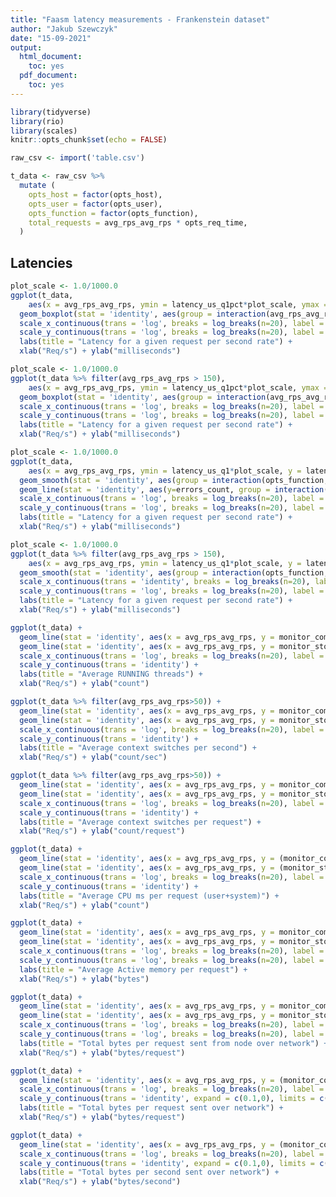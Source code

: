 ```yaml
---
title: "Faasm latency measurements - Frankenstein dataset"
author: "Jakub Szewczyk"
date: "15-09-2021"
output:
  html_document:
    toc: yes
  pdf_document:
    toc: yes
---
```


```r
library(tidyverse)
library(rio)
library(scales)
knitr::opts_chunk$set(echo = FALSE)
```

```r
raw_csv <- import('table.csv')
```

```r
t_data <- raw_csv %>%
  mutate (
    opts_host = factor(opts_host),
    opts_user = factor(opts_user),
    opts_function = factor(opts_function),
    total_requests = avg_rps_avg_rps * opts_req_time,
  )

```

## Latencies

```r
plot_scale <- 1.0/1000.0
ggplot(t_data,
    aes(x = avg_rps_avg_rps, ymin = latency_us_q1pct*plot_scale, ymax = latency_us_q99pct*plot_scale, lower = latency_us_q1*plot_scale, middle = latency_us_med*plot_scale, upper = latency_us_q3*plot_scale)) +
  geom_boxplot(stat = 'identity', aes(group = interaction(avg_rps_avg_rps, opts_function, opts_ndp), color = interaction(opts_function,opts_ndp))) +
  scale_x_continuous(trans = 'log', breaks = log_breaks(n=20), label = scales::label_comma(accuracy = 1)) +
  scale_y_continuous(trans = 'log', breaks = log_breaks(n=20), label = scales::label_comma(accuracy = 1)) +
  labs(title = "Latency for a given request per second rate") +
  xlab("Req/s") + ylab("milliseconds")
```

```r
plot_scale <- 1.0/1000.0
ggplot(t_data %>% filter(avg_rps_avg_rps > 150),
    aes(x = avg_rps_avg_rps, ymin = latency_us_q1pct*plot_scale, ymax = latency_us_q99pct*plot_scale, lower = latency_us_q1*plot_scale, middle = latency_us_med*plot_scale, upper = latency_us_q3*plot_scale)) +
  geom_boxplot(stat = 'identity', aes(group = interaction(avg_rps_avg_rps, opts_function, opts_ndp), color = interaction(opts_function,opts_ndp))) +
  scale_x_continuous(trans = 'log', breaks = log_breaks(n=20), label = scales::label_comma(accuracy = 1)) +
  scale_y_continuous(trans = 'log', breaks = log_breaks(n=20), label = scales::label_comma(accuracy = 1)) +
  labs(title = "Latency for a given request per second rate") +
  xlab("Req/s") + ylab("milliseconds")
```

```r
plot_scale <- 1.0/1000.0
ggplot(t_data,
    aes(x = avg_rps_avg_rps, ymin = latency_us_q1*plot_scale, y = latency_us_med*plot_scale, ymax = latency_us_q3*plot_scale)) +
  geom_smooth(stat = 'identity', aes(group = interaction(opts_function,opts_ndp), color = interaction(opts_function,opts_ndp))) +
  geom_line(stat = 'identity', aes(y=errors_count, group = interaction(opts_function,opts_ndp), color = interaction(opts_function,opts_ndp))) +
  scale_x_continuous(trans = 'log', breaks = log_breaks(n=20), label = scales::label_comma(accuracy = 1)) +
  scale_y_continuous(trans = 'log', breaks = log_breaks(n=20), label = scales::label_comma(accuracy = 1)) +
  labs(title = "Latency for a given request per second rate") +
  xlab("Req/s") + ylab("milliseconds")
```

```r
plot_scale <- 1.0/1000.0
ggplot(t_data %>% filter(avg_rps_avg_rps > 150),
    aes(x = avg_rps_avg_rps, ymin = latency_us_q1*plot_scale, y = latency_us_med*plot_scale, ymax = latency_us_q3*plot_scale)) +
  geom_smooth(stat = 'identity', aes(group = interaction(opts_function,opts_ndp), color = interaction(opts_function,opts_ndp))) +
  scale_x_continuous(trans = 'identity', breaks = log_breaks(n=20), label = scales::label_comma(accuracy = 1)) +
  scale_y_continuous(trans = 'log', breaks = log_breaks(n=20), label = scales::label_comma(accuracy = 1)) +
  labs(title = "Latency for a given request per second rate") +
  xlab("Req/s") + ylab("milliseconds")
```

```r
ggplot(t_data) +
  geom_line(stat = 'identity', aes(x = avg_rps_avg_rps, y = monitor_computeprocs_running_avg, group = interaction(opts_function,opts_ndp), color = interaction('compute',opts_function,opts_ndp))) +
  geom_line(stat = 'identity', aes(x = avg_rps_avg_rps, y = monitor_storageprocs_running_avg, group = interaction(opts_function,opts_ndp), color = interaction('storage',opts_function,opts_ndp))) +
  scale_x_continuous(trans = 'log', breaks = log_breaks(n=20), label = scales::label_comma(accuracy = 1)) +
  scale_y_continuous(trans = 'identity') +
  labs(title = "Average RUNNING threads") +
  xlab("Req/s") + ylab("count")
```

```r
ggplot(t_data %>% filter(avg_rps_avg_rps>50)) +
  geom_line(stat = 'identity', aes(x = avg_rps_avg_rps, y = monitor_computecswitches_sum / (opts_req_time), group = interaction(opts_function,opts_ndp), color = interaction('compute',opts_function,opts_ndp))) +
  geom_line(stat = 'identity', aes(x = avg_rps_avg_rps, y = monitor_storagecswitches_sum / (opts_req_time), group = interaction(opts_function,opts_ndp), color = interaction('storage',opts_function,opts_ndp))) +
  scale_x_continuous(trans = 'log', breaks = log_breaks(n=20), label = scales::label_comma(accuracy = 1)) +
  scale_y_continuous(trans = 'identity') +
  labs(title = "Average context switches per second") +
  xlab("Req/s") + ylab("count/sec")
```

```r
ggplot(t_data %>% filter(avg_rps_avg_rps>50)) +
  geom_line(stat = 'identity', aes(x = avg_rps_avg_rps, y = monitor_computecswitches_sum / (total_requests), group = interaction(opts_function,opts_ndp), color = interaction('compute',opts_function,opts_ndp))) +
  geom_line(stat = 'identity', aes(x = avg_rps_avg_rps, y = monitor_storagecswitches_sum / (total_requests), group = interaction(opts_function,opts_ndp), color = interaction('storage',opts_function,opts_ndp))) +
  scale_x_continuous(trans = 'log', breaks = log_breaks(n=20), label = scales::label_comma(accuracy = 1)) +
  scale_y_continuous(trans = 'identity') +
  labs(title = "Average context switches per request") +
  xlab("Req/s") + ylab("count/request")
```

```r
ggplot(t_data) +
  geom_line(stat = 'identity', aes(x = avg_rps_avg_rps, y = (monitor_computecpums_user_sum + monitor_computecpums_system_sum + monitor_computecpums_nice_sum) / total_requests, group = interaction(opts_function,opts_ndp), color = interaction('compute',opts_function,opts_ndp))) +
  geom_line(stat = 'identity', aes(x = avg_rps_avg_rps, y = (monitor_storagecpums_user_sum + monitor_storagecpums_system_sum + monitor_storagecpums_nice_sum) / total_requests, group = interaction(opts_function,opts_ndp), color = interaction('storage',opts_function,opts_ndp))) +
  scale_x_continuous(trans = 'log', breaks = log_breaks(n=20), label = scales::label_comma(accuracy = 1)) +
  scale_y_continuous(trans = 'identity') +
  labs(title = "Average CPU ms per request (user+system)") +
  xlab("Req/s") + ylab("count")
```

```r
ggplot(t_data) +
  geom_line(stat = 'identity', aes(x = avg_rps_avg_rps, y = monitor_computemem_active_avg, group = interaction(opts_function,opts_ndp), color = interaction('compute',opts_function,opts_ndp))) +
  geom_line(stat = 'identity', aes(x = avg_rps_avg_rps, y = monitor_storagemem_active_avg, group = interaction(opts_function,opts_ndp), color = interaction('storage',opts_function,opts_ndp))) +
  scale_x_continuous(trans = 'log', breaks = log_breaks(n=20), label = scales::label_comma(accuracy = 1)) +
  scale_y_continuous(trans = 'log', breaks = log_breaks(n=20), label = scales::label_comma(accuracy = 1)) +
  labs(title = "Average Active memory per request") +
  xlab("Req/s") + ylab("bytes")
```

```r
ggplot(t_data) +
  geom_line(stat = 'identity', aes(x = avg_rps_avg_rps, y = monitor_computenet_tx_bytes_sum / total_requests, group = interaction(opts_function,opts_ndp), color = interaction('compute',opts_function,opts_ndp))) +
  geom_line(stat = 'identity', aes(x = avg_rps_avg_rps, y = monitor_storagenet_tx_bytes_sum / total_requests, group = interaction(opts_function,opts_ndp), color = interaction('storage',opts_function,opts_ndp))) +
  scale_x_continuous(trans = 'log', breaks = log_breaks(n=20), label = scales::label_comma(accuracy = 1)) +
  scale_y_continuous(trans = 'log', breaks = log_breaks(n=20), label = scales::label_comma(accuracy = 1)) +
  labs(title = "Total bytes per request sent from node over network") +
  xlab("Req/s") + ylab("bytes/request")
```

```r
ggplot(t_data) +
  geom_line(stat = 'identity', aes(x = avg_rps_avg_rps, y = (monitor_computenet_tx_bytes_sum + monitor_storagenet_tx_bytes_sum) / total_requests, group = interaction(opts_function,opts_ndp), color = interaction(opts_function,opts_ndp))) +
  scale_x_continuous(trans = 'log', breaks = log_breaks(n=20), label = scales::label_comma(accuracy = 1), expand = c(0.01, 0.01)) +
  scale_y_continuous(trans = 'identity', expand = c(0.1,0), limits = c(0, NA), label = scales::label_comma(accuracy = 1)) +
  labs(title = "Total bytes per request sent over network") +
  xlab("Req/s") + ylab("bytes/request")
```

```r
ggplot(t_data) +
  geom_line(stat = 'identity', aes(x = avg_rps_avg_rps, y = (monitor_computenet_tx_bytes_sum + monitor_storagenet_tx_bytes_sum) / (opts_req_time), group = interaction(opts_function,opts_ndp), color = interaction(opts_function,opts_ndp))) +
  scale_x_continuous(trans = 'log', breaks = log_breaks(n=20), label = scales::label_comma(accuracy = 1), expand = c(0.01, 0.01)) +
  scale_y_continuous(trans = 'identity', expand = c(0.1,0), limits = c(0, NA), label = scales::label_comma(accuracy = 1)) +
  labs(title = "Total bytes per second sent over network") +
  xlab("Req/s") + ylab("bytes/second")
```
